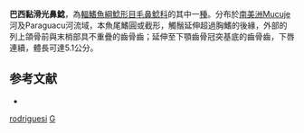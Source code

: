 {{Speciesbox
| taxon = Glaphyropoma rodriguesi
| status = NE
| status_system = IUCN3.1
| binomial_authority = [[de_Pinna|de Pinna]], 1992
| synonyms = 
}}

'''巴西黏滑光鼻鯰'''，為[[輻鰭魚綱|輻鰭魚綱]][[鯰形目|鯰形目]][[毛鼻鯰科|毛鼻鯰科]]的其中一[[種|種]]。分布於[[南美洲|南美洲]]Mucuje河及Paraguacu河流域，本魚尾鰭圓或截形，觸鬚延伸超過胸鰭的後緣，外部的列上頜骨前與末梢部具不重疊的齒骨齒；延伸至下顎齒骨冠突基底的齒骨齒，下唇連續，體長可達5.1公分。

==参考文献==
*{{FishBase_species|genus=Glaphyropoma|species=rodriguesi|year=2011|month=12}}

{{鯰形目小作品}}

{{taxonbar}}
[[Category:黏滑光鼻鯰屬|rodriguesi]]
[[Category:1992年描述的鱼类|G]]